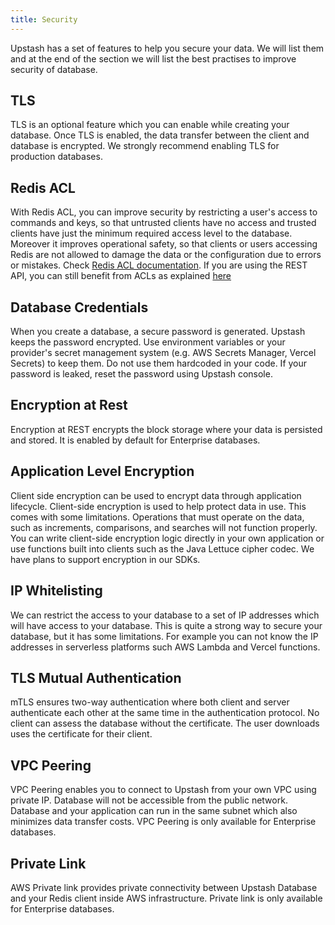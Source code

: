 ```yaml
---
title: Security
---
```



Upstash has a set of features to help you secure your data. We will list them and at the end of the section we will list the best practises to improve security of database.

## TLS

TLS is an optional feature which you can enable while creating your database. Once TLS is enabled, the data transfer between the client and database is encrypted. We strongly recommend enabling TLS for production databases.

## Redis ACL

With Redis ACL, you can improve security by restricting a user's access to commands and keys, so that untrusted clients have no access and trusted clients have just the minimum required access level to the database. Moreover it improves operational safety, so that clients or users accessing Redis are not allowed to damage the data or the configuration due to errors or mistakes. Check [Redis ACL documentation](https://redis.io/docs/manual/security/acl/). If you are using the REST API, you can still benefit from ACLs as explained [here](restapi#rest-token-for-acl-users)

## Database Credentials

When you create a database, a secure password is generated. Upstash keeps the password encrypted. Use environment variables or your provider's secret management system (e.g. AWS Secrets Manager, Vercel Secrets) to keep them. Do not use them hardcoded in your code. If your password is leaked, reset the password using Upstash console.

## Encryption at Rest

Encryption at REST encrypts the block storage where your data is persisted and stored. It is enabled by default for Enterprise databases.

## Application Level Encryption

Client side encryption can be used to encrypt data through application lifecycle. Client-side encryption is used to help protect data in use. This comes with some limitations. Operations that must operate on the data, such as increments, comparisons, and searches will not function properly. You can write client-side encryption logic directly in your own application or use functions built into clients such as the Java Lettuce cipher codec. We have plans to support encryption in our SDKs.

## IP Whitelisting

We can restrict the access to your database to a set of IP addresses which will have access to your database. This is quite a strong way to secure your database, but it has some limitations. For example you can not know the IP addresses in serverless platforms such AWS Lambda and Vercel functions.

## TLS Mutual Authentication

mTLS ensures two-way authentication where both client and server authenticate each other at the same time in the authentication protocol. No client can assess the database without the certificate. The user downloads uses the certificate for their client.

## VPC Peering

VPC Peering enables you to connect to Upstash from your own VPC using private IP. Database will not be accessible from the public network. Database and your application can run in the same subnet which also minimizes data transfer costs. VPC Peering is only available for Enterprise databases.

## Private Link

AWS Private link provides private connectivity between Upstash Database and your Redis client inside AWS infrastructure. Private link is only available for Enterprise databases.
